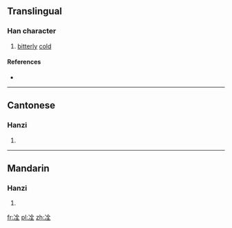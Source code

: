 ==Translingual==

===Han character===
{{Han char|rn=15|rad=冫|as=06|sn=8|four=|canj=戈一人一土 (IMOMG)|ids=⿰[[冫]][[全]]}}

# [[bitterly]] [[cold]]

====References====
* {{Han ref|kx=0132.190|hdz=10297.090|uh=34CC|ud=13516}}

----

==Cantonese==

===Hanzi===
{{yue-hanzi|jyut=[[cang1]], [[gwai3]], [[ting4]], [[tong3]]|y=chang1, gwai3, ting4, tong3}}

# {{defn|lang=yue|sort=冫06}}

----

==Mandarin==

===Hanzi===
{{cmn-hanzi|pin=[[chēng]] ([[cheng1]])|wg=ch'eng<sup>1</sup>}}

# {{defn|lang=cmn|sort=冫06}}

[[fr:㓌]]
[[pl:㓌]]
[[zh:㓌]]